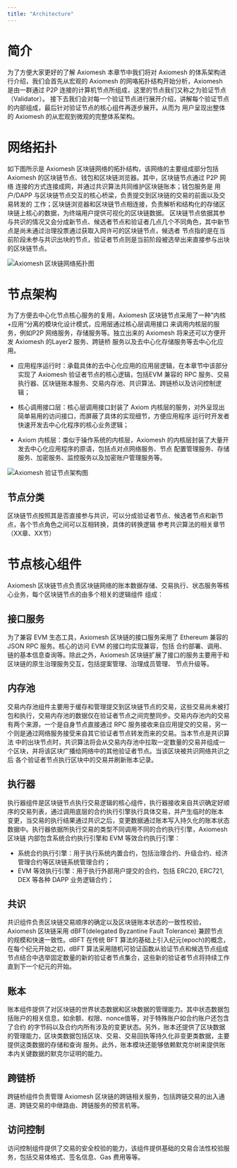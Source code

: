 ```yaml
---
title: "Architecture"
---
```


# 简介

为了方便大家更好的了解 Axiomesh 本章节中我们将对 Axiomesh 的体系架构进行介绍，我们会首先从宏观的 Axiomesh
的网咯拓扑结构开始分析，Axiomesh 是由一群通过 P2P 连接的计算机节点所组成，这里的节点我们又称之为验证节点（Validator）。
接下去我们会对每一个验证节点进行展开介绍，讲解每个验证节点的内部组成，最后针对验证节点的核心组件再逐步展开。从而为
用户呈现出整体的 Axiomesh 的从宏观到微观的完整体系架构。

# 网络拓扑

如下图所示是 Axiomesh 区块链网络的拓扑结构，该网络的主要组成部分包括 Axiomesh 的区块链节点、钱包和区块链浏览器。其中，区块链节点通过 P2P 网络
连接的方式连接成网，并通过共识算法共同维护区块链账本；钱包服务是 用户/DAPP 与区块链节点交互的核心桥梁，负责提交到区块链的交易的前面以及交易转发的
工作；区块链浏览器和区块链节点相连接，负责解析和结构化的存储区块链上核心的数据，为终端用户提供可视化的区块链数据。
区块链节点依据其参与共识的情况又会分成新节点、候选者节点和验证者几点几个不同角色，其中新节点是尚未通过治理投票通过获取入网许可的区块链节点，候选者
节点指的是在当前阶段未参与共识出块的节点，验证者节点则是当前阶段被选举出来直接参与出块的区块链节点。

![Axiomesh 区块链网络拓扑图](../../images/system-design/axiomledger-topology-cn.png)


# 节点架构

为了方便去中心化节点核心服务的复用，Axiomesh 区块链节点采用了一种”内核+应用“分离的模块化设计模式，应用层通过核心层调用接口
来调用内核层的服务，例如P2P 网络服务，存储服务等。独立出来的 Axiomesh 将来还可以方便开发 Axiomesh 的Layer2 服务、跨链桥
服务以及去中心化存储服务等去中心化应用。

* 应用程序运行时：承载具体的去中心化应用的应用层逻辑，在本章节中该部分实现了 Axiomesh 验证者节点的核心逻辑，包括EVM 兼容的
RPC 服务、交易执行器、区块链账本服务、交易内存池、共识算法、跨链桥以及访问控制逻辑；

* 核心调用接口层：核心层调用接口封装了 Axiom 内核层的服务，对外呈现出简单易用的访问接口，而屏蔽了具体的实现细节，方便应用程序
运行时开发者快速开发去中心化程序的核心业务逻辑；

* Axiom 内核层：类似于操作系统的内核层，Axiomesh 的内核层封装了大量开发去中心化应用程序的原语，包括点对点网络服务、节点
配置管理服务、存储服务、加密服务、监控服务以及加密账户管理服务等。

![Axiomesh 验证节点架构图](../../images/system-design/axiomledger-architecture-cn.png)

## 节点分类

区块链节点按照其是否直接参与共识，可以分成验证者节点、候选者节点和新节点，各个节点角色之间可以互相转换，具体的转换逻辑
参考共识算法的相关章节（XX章、XX节）

# 节点核心组件

Axiomesh 区块链节点负责区块链网络的账本数据存储、交易执行、状态服务等核心业务，每个区块链节点的由多个相关的逻辑组件
组成：

## 接口服务

为了兼容 EVM 生态工具，Axiomesh 区块链的接口服务采用了 Ethereum 兼容的 JSON RPC 服务。核心的访问 EVM 的接口均实现兼容，包括
合约部署、调用、链的基本信息查询等。除此之外，Axiomesh 区块链扩展了接口的服务主要用于和区块链的原生治理服务交互，包括提案管理、治理成员管理、
节点升级等。

## 内存池

交易内存池组件主要用于缓存和管理提交到区块链节点的交易，这些交易尚未被打包和执行，交易内存池的数据仅在验证者节点之间完整同步。交易内存池内的交易
有两个来源，一个是自身节点直接通过 RPC 服务接收来自应用提交的交易，另一个则是通过网络服务接受来自其它验证者节点转发而来的交易。当本节点是共识算法
中的出块节点时，共识算法将会从交易内存池中拉取一定数量的交易并组成一个区块，并将该区块广播给网络中的其他验证者节点。当该区块被共识网络共识之后
各个验证者节点执行区块中的交易并刷新账本记录。

## 执行器

执行器组件是区块链节点执行交易逻辑的核心组件，执行器接收来自共识确定好顺序的交易列表，通过调用底层的合约执行引擎执行具体交易，并产生临时的账本
变更，当交易的执行结果通过共识之后，变更数据通过账本写入持久化的账本状态数据中。执行器依据所执行交易的类型不同调用不同的合约执行引擎，Axiomesh 区块链
内部包含系统合约执行引擎和 EVM 等效合约执行引擎：

* 系统合约执行引擎：用于执行系统内置合约，包括治理合约、升级合约、经济管理合约等区块链系统管理合约；
* EVM 等效执行引擎：用于执行外部用户提交的合约，包括 ERC20, ERC721, DEX 等各种 DAPP 业务逻辑合约；

## 共识

共识组件负责区块链交易顺序的确定以及区块链账本状态的一致性校验，Axiomesh 区块链采用 dBFT(delegated Byzantine Fault Tolerance) 兼顾节点
的规模和快速一致性。dBFT 在传统 BFT 算法的基础上引入纪元(epoch)的概念，在每个纪元开始之初，dBFT 算法采用随机可验证函数从验证节点和候选节点组成
节点结合中选举固定数量的新的验证者节点集合，这些新的验证者节点将持续工作直到下一个纪元的开始。

## 账本

账本组件提供了对区块链的世界状态数据和区块数据的管理能力。其中状态数据包括账户的相关信息，如余额、权限、nonce值等，对于特殊账户如合约账户还包含了合约
的字节码以及合约内所有涉及的变更状态。另外，账本还提供了区块数据的管理能力，区块类数据包括区块、交易、交易回执等持久化非变更类数据，主要提供这类数据的存储和查询
服务。此外，账本模块还能够依赖默克尔树来提供账本内关键数据的默克尔证明的能力。

## 跨链桥

跨链桥组件负责管理 Axiomesh 区块链的跨链相关服务，包括跨链交易的出入通道、跨链交易的中继路由、跨链服务的预言机等。

## 访问控制

访问控制组件提供了交易的安全校验的能力，该组件提供基础的交易合法性校验服务，包括交易体格式、签名信息、Gas 费用等等。
